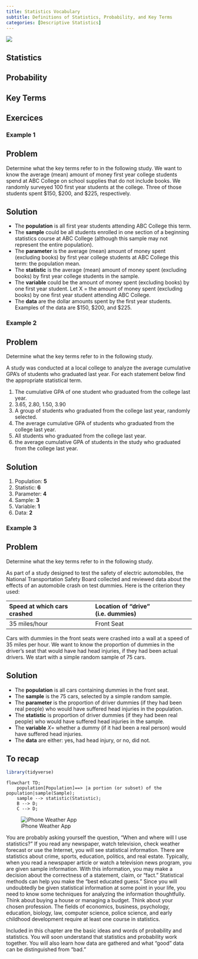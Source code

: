 ```yaml
---
title: Statistics Vocabulary
subtitle: Definitions of Statistics, Probability, and Key Terms
categories: [Descriptive Statistics]
---
```

![](../../assets/images/absolute-path.jpg)

## Statistics

## Probability

## Key Terms



## Exercices

### Example 1

::: {.callout-note}
## Problem

Determine what the key terms refer to in the following study. We want to know
the average (mean) amount of money first year college students spend at ABC
College on school supplies that do not include books. We randomly surveyed 100
first year students at the college. Three of those students spent $150, $200,
and $225, respectively.
:::

::: {.callout-tip collapse="true"}
## Solution

- The **population** is all first year students attending ABC College this term.
- The **sample** could be all students enrolled in one section of a beginning
statistics course at ABC College (although this sample may not represent the
entire population).
- The **parameter** is the average (mean) amount of money spent (excluding
books) by first year college students at ABC College this term: the population
mean.
- The **statistic** is the average (mean) amount of money spent (excluding
books) by first year college students in the sample.
- The **variable** could be the amount of money spent (excluding books) by one
first year student. Let X = the amount of money spent (excluding books) by one
first year student attending ABC College.
- The **data** are the dollar amounts spent by the first year students. Examples
of the data are $150, $200, and $225.
:::

### Example 2

::: {.callout-note}
## Problem

Determine what the key terms refer to in the following study.

A study was conducted at a local college to analyze the average cumulative GPA’s
of students who graduated last year. For each statement below find the
appropriate statistical term.

1. The cumulative GPA of one student who graduated from the college last year.
2. 3.65, 2.80, 1.50, 3.90
3. A group of students who graduated from the college last year, randomly selected.
4. The average cumulative GPA of students who graduated from the college last year.
5. All students who graduated from the college last year.
6. the average cumulative GPA of students in the study who graduated from the
college last year.
:::

::: {.callout-tip collapse="true"}
## Solution

1. Population: **5**
2. Statistic: **6**
3. Parameter: **4**
4. Sample: **3**
5. Variable: **1**
6. Data: **2**
:::

### Example 3

::: {.callout-note}
## Problem

Determine what the key terms refer to in the following study.

As part of a study designed to test the safety of electric automobiles, the
National Transportation Safety Board collected and reviewed data about the
effects of an automobile crash on test dummies. Here is the criterion they
used:

| Speed at which cars crashed |	Location of “drive” (i.e. dummies) |
|:--------------------------- | :----------------------------------|
| 35 miles/hour 	          | Front Seat                         |

Cars with dummies in the front seats were crashed into a wall at a speed of 35
miles per hour. We want to know the proportion of dummies in the driver’s seat
that would have had head injuries, if they had been actual drivers. We start
with a simple random sample of 75 cars.
:::

::: {.callout-tip collapse="true"}
## Solution

- The **population** is all cars containing dummies in the front seat.
- The **sample** is the 75 cars, selected by a simple random sample.
- The **parameter** is the proportion of driver dummies (if they had been real
people) who would have suffered head injuries in the population.
- The **statistic** is proportion of driver dummies (if they had been real
people) who would have suffered head injuries in the sample.
- The **variable** $X =$ whether a dummy (if it had been a real person) would
have suffered head injuries.
- The **data** are either: yes, had head injury, or no, did not.
:::

## To recap

```r
library(tidyverse)
```

```mermaid
flowchart TD;
    population[Population]==> |a portion (or subset) of the population|sample(Sample);
    sample --> statistic(Statistic);
    B --> D;
    C --> D;
```


::: {layout="[[0.4, 1], [1]]"}
![iPhone Weather App](../../assets/images/iphone-weather-app.gif)

You are probably asking yourself the question, "When and where will I use 
statistics?" If you read any newspaper, watch television, check weather forecast
or use the Internet, you will see statistical information. There are statistics
about crime, sports, education, politics, and real estate. Typically, when you
read a newspaper article or watch a television news program, you are given
sample information. With this information, you may make a decision about the
correctness of a statement, claim, or "fact." Statistical methods can help you
make the "best educated guess." Since you will undoubtedly be given statistical
information at some point in your life, you need to know some techniques for
analyzing the information thoughtfully. Think about buying a house or managing a
budget. Think about your chosen profession. The fields of economics, business,
psychology, education, biology, law, computer science, police science, and early
childhood development require at least one course in statistics.
:::

::: {.callout-important}
Included in this chapter are the basic ideas and words of probability and
statistics. You will soon understand that statistics and probability work
together. You will also learn how data are gathered and what "good" data can be
distinguished from "bad."
:::
